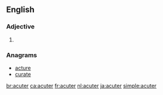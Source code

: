 ==English==

===Adjective===
{{head|en|adjective comparative form}}

# {{en-comparative of|acute}}

===Anagrams===
* [[acture#English|acture]]
* [[curate#English|curate]]

[[br:acuter]]
[[ca:acuter]]
[[fr:acuter]]
[[nl:acuter]]
[[ja:acuter]]
[[simple:acuter]]
